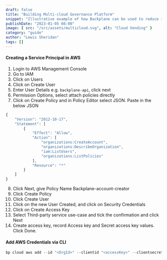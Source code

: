 ```yaml
---
draft: false
title: "Building Multi-cloud Governance Platform"
snippet: "Illustrative example of how Backplane can be used to reduce integration time with IDP development."
publishDate: "2023-01-05 08:00"
image: { src: "/src/assets/multicloud.svg", alt: "Cloud Vending" }
category: "guide"
author: "Lewis Sheridan"
tags: []
---
```



#### Creating a Service Principal in AWS

1. Login to AWS Management Console
2. Go to IAM
3. Click on Users
4. Click on Create User
5. Enter User Details e.g. `backplane-api`, click next
6. Permission Options, select attach policies directly
7. Click on Create Policy and in Policy Editor select JSON. Paste in the below JSON

```js
{
    "Version": "2012-10-17",
    "Statement": [
        {
            "Effect": "Allow",
            "Action": [
                "organizations:CreateAccount",
                "organizations:DescribeOrganization",
                "iam:ListUsers",
                "organizations:ListPolicies"
            ],
            "Resource": "*"
        }
    ]
}
```

8. Click Next, give Policy Name Backplane-account-creator
9. Click Create Policy
10. Click Create User
11. Click on the new User Created, and click on Security Credentials
12. Click on Create Access Key
13. Select Third-party service use-case and tick the confirmation and click Next
14. Create access key, record Access key and Secret access key values. Click Done.

#### Add AWS Credentials via CLI

```js
bp cloud aws add --id "<OrgId>" --clientid "<accessKey>" --clientsecret "<accessKeySecret>"
```
